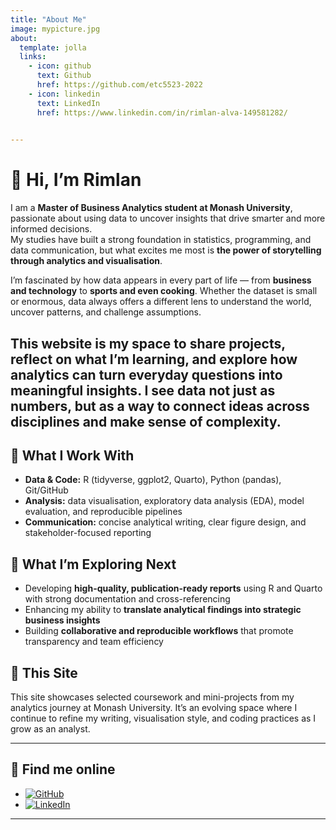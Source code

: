 ```yaml
---
title: "About Me"
image: mypicture.jpg
about:
  template: jolla
  links:
    - icon: github
      text: Github
      href: https://github.com/etc5523-2022
    - icon: linkedin
      text: LinkedIn
      href: https://www.linkedin.com/in/rimlan-alva-149581282/
      

---
```


# 👋 Hi, I'm Rimlan


I am a **Master of Business Analytics student at Monash University**, passionate about using data to uncover insights that drive smarter and more informed decisions.  
My studies have built a strong foundation in statistics, programming, and data communication, but what excites me most is **the power of storytelling through analytics and visualisation**.  

I’m fascinated by how data appears in every part of life — from **business and technology** to **sports and even cooking**. Whether the dataset is small or enormous, data always offers a different lens to understand the world, uncover patterns, and challenge assumptions.  

This website is my space to share projects, reflect on what I’m learning, and explore how analytics can turn everyday questions into meaningful insights. I see data not just as numbers, but as a way to connect ideas across disciplines and make sense of complexity.  
---

## 🧰 What I Work With

- **Data & Code:** R (tidyverse, ggplot2, Quarto), Python (pandas), Git/GitHub  
- **Analysis:** data visualisation, exploratory data analysis (EDA), model evaluation, and reproducible pipelines  
- **Communication:** concise analytical writing, clear figure design, and stakeholder-focused reporting  

## 🎯 What I’m Exploring Next

- Developing **high-quality, publication-ready reports** using R and Quarto with strong documentation and cross-referencing  
- Enhancing my ability to **translate analytical findings into strategic business insights**  
- Building **collaborative and reproducible workflows** that promote transparency and team efficiency  

## 📌 This Site

This site showcases selected coursework and mini-projects from my analytics journey at Monash University. It’s an evolving space where I continue to refine my writing, visualisation style, and coding practices as I grow as an analyst.  

---

## 🔗 Find me online

- [![GitHub](https://img.shields.io/badge/GitHub-rimaln-181717?logo=github)](https://github.com/rimaln)  
- [![LinkedIn](https://img.shields.io/badge/LinkedIn-Rimlan%20Alva-0A66C2?logo=linkedin)](https://www.linkedin.com/in/rimlan-alva-149581282/)  

---
